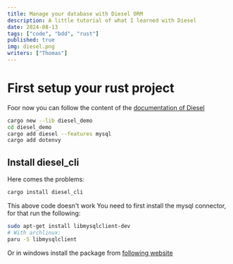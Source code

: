 ```yaml
---
title: Manage your database with Diesel ORM
description: A little tutorial of what I learned with Diesel
date: 2024-08-13
tags: ["code", "bdd", "rust"]
published: true
img: diesel.png
writers: ["Thomas"]
---
```


# First setup your rust project

Foor now you can follow the content of the [documentation of Diesel](https://diesel.rs/guides/extending-diesel.html)

```sh
cargo new --lib diesel_demo
cd diesel_demo
cargo add diesel --features mysql
cargo add dotenvy
```

## Install diesel_cli

Here comes the problems:

```sh title="test"
cargo install diesel_cli
```

This above code doesn't work
You need to first install the mysql connector, for that run the following:

```sh
sudo apt-get install libmysqlclient-dev
# With archlinux:
paru -S libmysqlclient
```

Or in windows install the package from [following website](https://downloads.mysql.com/archives/c-c/)
